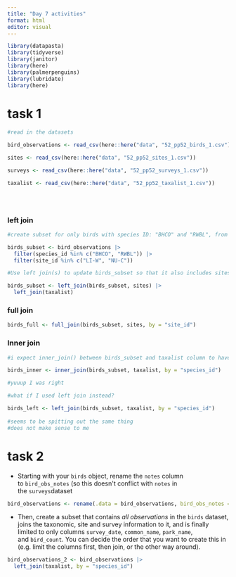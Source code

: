 ```yaml
---
title: "Day 7 activities"
format: html
editor: visual
---
```


```r
library(datapasta)
library(tidyverse)
library(janitor) 
library(here)
library(palmerpenguins)
library(lubridate)
library(here)
```

# task 1

```r
#read in the datasets

bird_observations <- read_csv(here::here("data", "52_pp52_birds_1.csv"))

sites <- read_csv(here::here("data", "52_pp52_sites_1.csv"))

surveys <- read_csv(here::here("data", "52_pp52_surveys_1.csv"))

taxalist <- read_csv(here::here("data", "52_pp52_taxalist_1.csv"))


  
```

### left join

```r
#create subset for only birds with species ID: "BHCO" and "RWBL", from only sites: "LI-W" and "NU-C"

birds_subset <- bird_observations |> 
  filter(species_id %in% c("BHCO", "RWBL")) |> 
  filter(site_id %in% c("LI-W", "NU-C"))

#Use left join(s) to update birds_subset so that it also includes sites and taxalist information. For each join, include an explicit argument saying which variable you are joining by (even if it will just assume the correct one for you). Store the updated data frame as birds_left. Make sure to look at the output - is what it contains consistent with what you expected it to contain?

birds_subset <- left_join(birds_subset, sites) |> 
  left_join(taxalist)
```

### full join 

```r
birds_full <- full_join(birds_subset, sites, by = "site_id")
```

### Inner join 

```r
#i expect inner_join() between birds_subset and taxalist column to have only columns shared between them ... because only species ID is conserved between them, I expect this to just tack on the columns for scientific and common names for the bords already in the subset 

birds_inner <- inner_join(birds_subset, taxalist, by = "species_id")

#yuuup I was right 

#what if I used left join instead?

birds_left <- left_join(birds_subset, taxalist, by = "species_id")
  
#seems to be spitting out the same thing 
#does not make sense to me 
```

# task 2

-   Starting with your `birds` object, rename the `notes` column to `bird_obs_notes` (so this doesn\'t conflict with `notes` in the `surveys`dataset

```r
bird_observations <- rename(.data = bird_observations, bird_obs_notes = notes)
```

-   Then, create a subset that contains *all observations* in the `birds` dataset, joins the taxonomic, site and survey information to it, and is finally limited to only columns `survey_date`, `common_name`, `park_name`, and `bird_count`. You can decide the order that you want to create this in (e.g. limit the columns first, then join, or the other way around).

```r
bird_observations_2 <- bird_observations |> 
  left_join(taxalist, by = "species_id")
```
